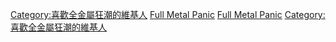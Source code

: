 {{Userbox
  |border-c = #6495ED
  |border-s = 1
  |id-c     = #ffffff
  |id-s     = 
  |id-fc    = #6495ED
  |info-c   = #F0F8FF
  |info-s   = 10
  |info-fc  = #000000
  |id       = FMP
  |info     = 這個用戶是'''[[驚爆危機|米斯里魯]]作戰部<br>西太平洋戰隊'''隊員。 
}}
<includeonly>[[Category:喜歡全金屬狂潮的維基人]]</includeonly><noinclude>
[[Category:書本用戶框模板|Full Metal Panic]]
[[Category:轻小说用户框模板|Full Metal Panic]]
[[Category:喜歡全金屬狂潮的維基人]]
</noinclude>